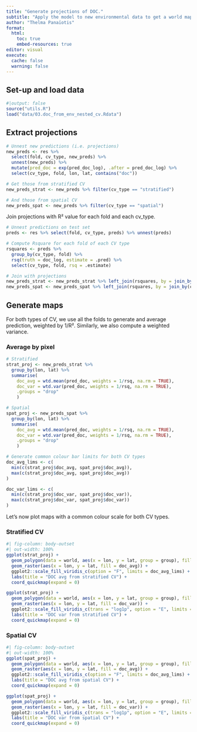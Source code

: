 ```yaml
---
title: "Generate projections of DOC."
subtitle: "Apply the model to new environmental data to get a world map of POC projections."
author: "Thelma Panaïotis"
format:
  html:
    toc: true
    embed-resources: true
editor: visual
execute:
  cache: false
  warning: false
---
```


## Set-up and load data

```r
#|output: false
source("utils.R")
load("data/03.doc_from_env_nested_cv.Rdata")
```

## Extract projections

```r
# Unnest new predictions (i.e. projections)
new_preds <- res %>% 
  select(fold, cv_type, new_preds) %>% 
  unnest(new_preds) %>% 
  mutate(pred_doc = exp(pred_doc_log), .after = pred_doc_log) %>% 
  select(cv_type, fold, lon, lat, contains("doc"))

# Get those from stratified CV
new_preds_strat <- new_preds %>% filter(cv_type == "stratified")

# And those from spatial CV
new_preds_spat <- new_preds %>% filter(cv_type == "spatial")
```

Join projections with R² value for each fold and each cv_type.

```r
# Unnest predictions on test set
preds <- res %>% select(fold, cv_type, preds) %>% unnest(preds)

# Compute Rsquare for each fold of each CV type
rsquares <- preds %>%
  group_by(cv_type, fold) %>%
  rsq(truth = doc_log, estimate = .pred) %>% 
  select(cv_type, fold, rsq = .estimate)

# Join with projections
new_preds_strat <- new_preds_strat %>% left_join(rsquares, by = join_by(cv_type, fold))
new_preds_spat <- new_preds_spat %>% left_join(rsquares, by = join_by(cv_type, fold))
```

## Generate maps

For both types of CV, we use all the folds to generate and average prediction, weighted by 1/R². Similarly, we also compute a weighted variance.

### Average by pixel

```r
# Stratified
strat_proj <- new_preds_strat %>% 
  group_by(lon, lat) %>% 
  summarise(
    doc_avg = wtd.mean(pred_doc, weights = 1/rsq, na.rm = TRUE), 
    doc_var = wtd.var(pred_doc, weights = 1/rsq, na.rm = TRUE), 
    .groups = "drop"
    )

# Spatial
spat_proj <- new_preds_spat %>% 
  group_by(lon, lat) %>% 
  summarise(
    doc_avg = wtd.mean(pred_doc, weights = 1/rsq, na.rm = TRUE), 
    doc_var = wtd.var(pred_doc, weights = 1/rsq, na.rm = TRUE), 
    .groups = "drop"
    )

# Generate common colour bar limits for both CV types
doc_avg_lims <- c(
  min(c(strat_proj$doc_avg, spat_proj$doc_avg)), 
  max(c(strat_proj$doc_avg, spat_proj$doc_avg))  
)

doc_var_lims <- c(
  min(c(strat_proj$doc_var, spat_proj$doc_var)), 
  max(c(strat_proj$doc_var, spat_proj$doc_var))  
)
```

Let’s now plot maps with a common colour scale for both CV types.

### Stratified CV

```r
#| fig-column: body-outset
#| out-width: 100%
ggplot(strat_proj) + 
  geom_polygon(data = world, aes(x = lon, y = lat, group = group), fill = "grey") +
  geom_raster(aes(x = lon, y = lat, fill = doc_avg)) + 
  ggplot2::scale_fill_viridis_c(option = "F", limits = doc_avg_lims) +
  labs(title = "DOC avg from stratified CV") +
  coord_quickmap(expand = 0)

ggplot(strat_proj) + 
  geom_polygon(data = world, aes(x = lon, y = lat, group = group), fill = "grey") +
  geom_raster(aes(x = lon, y = lat, fill = doc_var)) + 
  ggplot2::scale_fill_viridis_c(trans = "log1p", option = "E", limits = doc_var_lims) +
  labs(title = "DOC var from stratified CV") +
  coord_quickmap(expand = 0)
```

### Spatial CV

```r
#| fig-column: body-outset
#| out-width: 100%
ggplot(spat_proj) + 
  geom_polygon(data = world, aes(x = lon, y = lat, group = group), fill = "grey") +
  geom_raster(aes(x = lon, y = lat, fill = doc_avg)) + 
  ggplot2::scale_fill_viridis_c(option = "F", limits = doc_avg_lims) +
  labs(title = "DOC avg from spatial CV") +
  coord_quickmap(expand = 0)

ggplot(spat_proj) + 
  geom_polygon(data = world, aes(x = lon, y = lat, group = group), fill = "grey") +
  geom_raster(aes(x = lon, y = lat, fill = doc_var)) + 
  ggplot2::scale_fill_viridis_c(trans = "log1p", option = "E", limits = doc_var_lims) +
  labs(title = "DOC var from spatial CV") +
  coord_quickmap(expand = 0)
```
